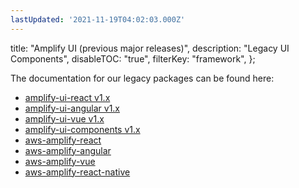 ```yaml
---
lastUpdated: '2021-11-19T04:02:03.000Z'
---
```

  title: "Amplify UI (previous major releases)",
  description: "Legacy UI Components",
  disableTOC: "true",
  filterKey: "framework",
};

The documentation for our legacy packages can be found here:

- [amplify-ui-react v1.x](https://github.com/aws-amplify/amplify-ui/tree/legacy/legacy/amplify-ui-react)
- [amplify-ui-angular v1.x](https://github.com/aws-amplify/amplify-ui/tree/legacy/legacy/amplify-ui-angular)
- [amplify-ui-vue v1.x](https://github.com/aws-amplify/amplify-ui/tree/legacy/legacy/amplify-ui-vue)
- [amplify-ui-components v1.x](https://github.com/aws-amplify/amplify-ui/tree/legacy/legacy/amplify-ui-components)
- [aws-amplify-react](https://github.com/aws-amplify/amplify-ui/blob/legacy/legacy/aws-amplify-react/README.md)
- [aws-amplify-angular](https://github.com/aws-amplify/amplify-ui/blob/legacy/legacy/aws-amplify-angular/README.md)
- [aws-amplify-vue](https://github.com/aws-amplify/amplify-ui/tree/legacy/legacy/aws-amplify-vue)
- [aws-amplify-react-native](https://github.com/aws-amplify/amplify-ui/blob/legacy/legacy/aws-amplify-react-native/README.md)
